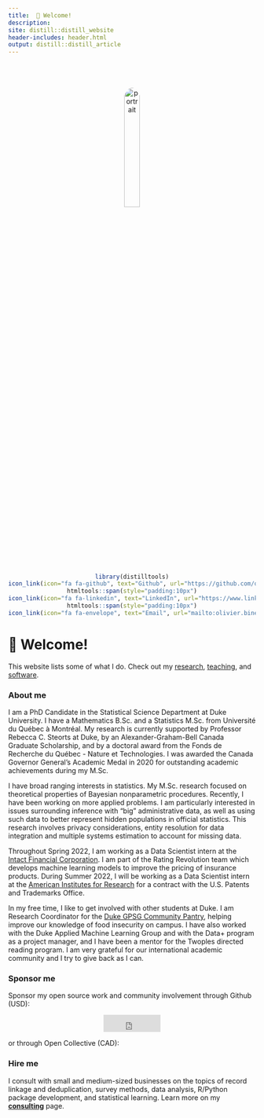 ```yaml
---
title: 	👋 Welcome!
description:
site: distill::distill_website
header-includes: header.html
output: distill::distill_article
---
```


  <link rel="stylesheet" href="custom.css">


<center>
<img src="media/portrait2.jpg" alt="portrait" width="25%" style="border-radius: 50%; margin-top:10%">
</center>

<center>
```r
library(distilltools)
icon_link(icon="fa fa-github", text="Github", url="https://github.com/olivierbinette")
htmltools::span(style="padding:10px")
icon_link(icon="fa fa-linkedin", text="LinkedIn", url="https://www.linkedin.com/in/olivier-binette/")
htmltools::span(style="padding:10px")
icon_link(icon="fa fa-envelope", text="Email", url="mailto:olivier.binette@duke.edu")


```

</center>
 
# 👋 Welcome!

This website lists some of what I do. Check out my [ research](./research.html), [teaching](./teaching.html), and [software](./software.html).

### About me

I am a PhD Candidate in the Statistical Science Department at Duke University. I have a Mathematics B.Sc. and a Statistics M.Sc. from Université du Québec à Montréal. My research is currently supported by Professor Rebecca C. Steorts at Duke, by an Alexander-Graham-Bell Canada Graduate Scholarship, and by a doctoral award from the Fonds de Recherche du Québec - Nature et Technologies. I was awarded the Canada Governor General's Academic Medal in 2020 for outstanding academic achievements during my M.Sc.

I have broad ranging interests in statistics. My M.Sc. research focused on theoretical properties of Bayesian nonparametric procedures. Recently, I have been working on more applied problems. I am particularly interested in issues surrounding inference with "big" administrative data, as well as using such data to better represent hidden populations in official statistics. This research involves privacy considerations, entity resolution for data integration and multiple systems estimation to account for missing data. 

Throughout Spring 2022, I am working as a Data Scientist intern at the [Intact Financial Corporation](https://en.wikipedia.org/wiki/Intact_Financial). I am part of the Rating Revolution team which develops machine learning models to improve the pricing of insurance products. During Summer 2022, I will be working as a Data Scientist intern at the [American Institutes for Research](https://en.wikipedia.org/wiki/American_Institutes_for_Research) for a contract with the U.S. Patents and Trademarks Office.

In my free time, I like to get involved with other students at Duke. I am Research Coordinator for the [Duke GPSG Community Pantry](https://gpsg.duke.edu/resources-for-students/community-pantry/), helping improve our knowledge of food insecurity on campus. I have also worked with the Duke Applied Machine Learning Group and with the Data+ program as a project manager, and I have been a mentor for the Twoples directed reading program. I am very grateful for our international academic community and I try to give back as I can.

### Sponsor me

Sponsor my open source work and community involvement through Github (USD):

<center>
    <iframe src="https://github.com/sponsors/OlivierBinette/button" title="Sponsor OlivierBinette" height="35" width="116" style="border: 0; max-width:200px; background:white;"></iframe>
</center>

or through Open Collective (CAD):

<center>
  <object type="image/svg+xml" data="https://opencollective.com/olivier-binette-collective/tiers/sponsor.svg" style="border: 0; max-width:200px; background:white;"></object>
</center>

### Hire me

I consult with small and medium-sized businesses on the topics of record linkage and deduplication, survey methods, data analysis, R/Python package development, and statistical learning. Learn more on my [**consulting**](consulting.html) page.

